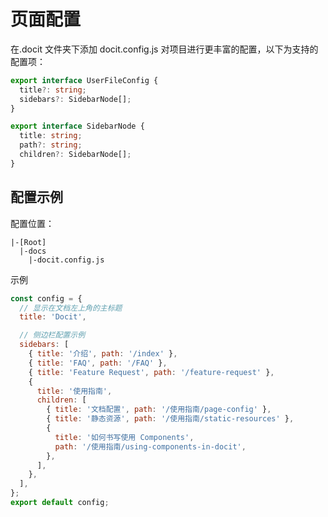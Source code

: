 # 页面配置

在.docit 文件夹下添加 docit.config.js 对项目进行更丰富的配置，以下为支持的配置项：

```ts
export interface UserFileConfig {
  title?: string;
  sidebars?: SidebarNode[];
}
```

```ts
export interface SidebarNode {
  title: string;
  path?: string;
  children?: SidebarNode[];
}
```

## 配置示例

配置位置：

```
|-[Root]
  |-docs
    |-docit.config.js
```

示例

```js
const config = {
  // 显示在文档左上角的主标题
  title: 'Docit',

  // 侧边栏配置示例
  sidebars: [
    { title: '介绍', path: '/index' },
    { title: 'FAQ', path: '/FAQ' },
    { title: 'Feature Request', path: '/feature-request' },
    {
      title: '使用指南',
      children: [
        { title: '文档配置', path: '/使用指南/page-config' },
        { title: '静态资源', path: '/使用指南/static-resources' },
        {
          title: '如何书写使用 Components',
          path: '/使用指南/using-components-in-docit',
        },
      ],
    },
  ],
};
export default config;
```
